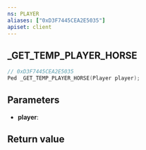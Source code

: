 ```yaml
---
ns: PLAYER
aliases: ["0xD3F7445CEA2E5035"]
apiset: client
---
```

## _GET_TEMP_PLAYER_HORSE

```c
// 0xD3F7445CEA2E5035
Ped _GET_TEMP_PLAYER_HORSE(Player player);
```


## Parameters
* **player**:

## Return value